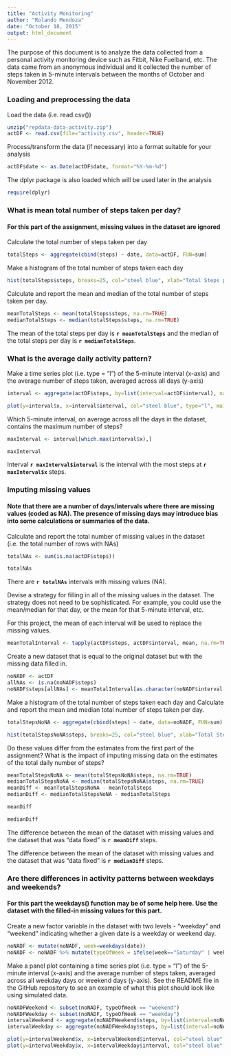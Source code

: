 ```yaml
---
title: "Activity Monitoring"
author: "Rolando Mendoza"
date: "October 18, 2015"
output: html_document
---
```


The purpose of this document is to analyze the data collected from a personal activity
monitoring device such as Fitbit, Nike Fuelband, etc. The data came from an anonymous
individual and it collected the number of steps taken in 5-minute intervals between the months of October and November 2012.


### Loading and preprocessing the data

Load the data (i.e. read.csv())
```r
unzip("repdata-data-activity.zip")
actDF <- read.csv(file="activity.csv", header=TRUE)
```

Process/transform the data (if necessary) into a format suitable for your analysis
```r
actDF$date <- as.Date(actDF$date, format="%Y-%m-%d")
```

The dplyr package is also loaded which will be used later in the analysis
```r
require(dplyr)
```


### What is mean total number of steps taken per day?

#### For this part of the assignment, missing values in the dataset are ignored

Calculate the total number of steps taken per day
```r
totalSteps <- aggregate(cbind(steps) ~ date, data=actDF, FUN=sum)
```

Make a histogram of the total number of steps taken each day
```r
hist(totalSteps$steps, breaks=25, col="steel blue", xlab="Total Steps per Day", main="Histogram of Steps per Day")
```

Calculate and report the mean and median of the total number of steps taken per day.
```r
meanTotalSteps <- mean(totalSteps$steps, na.rm=TRUE)
medianTotalSteps <- median(totalSteps$steps, na.rm=TRUE)
```

The mean of the total steps per day is **`r meanTotalSteps`** and the median of the total steps per day is **`r medianTotalSteps`**.

### What is the average daily activity pattern?

Make a time series plot (i.e. type = "l") of the 5-minute interval (x-axis) and the average number of steps taken, averaged across all days (y-axis)
```r
interval <- aggregate(actDF$steps, by=list(interval=actDF$interval), na.rm=TRUE, FUN=mean)
```
```r
plot(y=interval$x, x=interval$interval, col="steel blue", type="l", main="Daily Activity Pattern", xlab="5-minute Intervals", ylab="Number of Steps")
```

Which 5-minute interval, on average across all the days in the dataset, contains the maximum number of steps?
```r
maxInterval <- interval[which.max(interval$x),]
```
```r
maxInterval
```

Interval **`r maxInterval$interval`** is the interval with the most steps at **`r maxInterval$x`** steps.


### Imputing missing values

#### Note that there are a number of days/intervals where there are missing values (coded as NA). The presence of missing days may introduce bias into some calculations or summaries of the data.

Calculate and report the total number of missing values in the dataset (i.e. the total number of rows with NAs)
```r
totalNAs <- sum(is.na(actDF$steps))
```
```r
totalNAs
```

There are **`r totalNAs`** intervals with missing values (NA).

Devise a strategy for filling in all of the missing values in the dataset. The strategy does not need to be sophisticated. For example, you could use the mean/median for that day, or the mean for that 5-minute interval, etc.

For this project, the mean of each interval will be used to replace the missing values.
```r
meanTotalInterval <- tapply(actDF$steps, actDF$interval, mean, na.rm=TRUE)
```

Create a new dataset that is equal to the original dataset but with the missing data filled in.
```r
noNADF <- actDF
allNAs <- is.na(noNADF$steps)
noNADF$steps[allNAs] <- meanTotalInterval[as.character(noNADF$interval[allNAs])]
```

Make a histogram of the total number of steps taken each day and Calculate and report the mean and median total number of steps taken per day.
```r
totalStepsNoNA <- aggregate(cbind(steps) ~ date, data=noNADF, FUN=sum)
```
```r
hist(totalStepsNoNA$steps, breaks=25, col="steel blue", xlab="Total Steps per Day", main="Histogram of Steps per Day with Data Fix")
```

Do these values differ from the estimates from the first part of the assignment? What is the impact of imputing missing data on the estimates of the total daily number of steps?
```r
meanTotalStepsNoNA <- mean(totalStepsNoNA$steps, na.rm=TRUE)
medianTotalStepsNoNA <- median(totalStepsNoNA$steps, na.rm=TRUE)
meanDiff <- meanTotalStepsNoNA - meanTotalSteps
medianDiff <- medianTotalStepsNoNA - medianTotalSteps
```
```r
meanDiff
```
```r
medianDiff
```

The difference between the mean of the dataset with missing values and the dataset that was "data fixed" is **`r meanDiff`** steps.

The difference between the mean of the dataset with missing values and the dataset that was "data fixed" is **`r medianDiff`** steps.

### Are there differences in activity patterns between weekdays and weekends?

#### For this part the weekdays() function may be of some help here. Use the dataset with the filled-in missing values for this part.

Create a new factor variable in the dataset with two levels - "weekday" and "weekend" indicating whether a given date is a weekday or weekend day.
```r
noNADF <- mutate(noNADF, week=weekdays(date))
noNADF <- noNADF %>% mutate(typeOfWeek = ifelse(week=="Saturday" | week=="Sunday","weekend", "weekday"))
```

Make a panel plot containing a time series plot (i.e. type = "l") of the 5-minute interval (x-axis) and the average number of steps taken, averaged across all weekday days or weekend days (y-axis). See the README file in the GitHub repository to see an example of what this plot should look like using simulated data.
```r
noNADFWeekend <- subset(noNADF, typeOfWeek == "weekend")
noNADFWeekday <- subset(noNADF, typeOfWeek == "weekday")
intervalWeekend <- aggregate(noNADFWeekend$steps, by=list(interval=noNADFWeekend$interval), na.rm=TRUE, FUN=mean)
intervalWeekday <- aggregate(noNADFWeekday$steps, by=list(interval=noNADFWeekday$interval), na.rm=TRUE, FUN=mean)
```
```r
plot(y=intervalWeekend$x, x=intervalWeekend$interval, col="steel blue", type="l", main="Weekend Activity Pattern", xlab="5-minute Intervals", ylab="Number of Steps")
plot(y=intervalWeekday$x, x=intervalWeekday$interval, col="steel blue", type="l", main="Weekday Activity Pattern", xlab="5-minute Intervals", ylab="Number of Steps")
```








